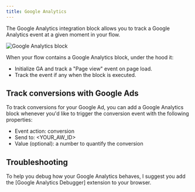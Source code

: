 ```yaml
---
title: Google Analytics
---
```


The Google Analytics integration block allows you to track a Google Analytics event at a given moment in your flow.

<Frame>
  <img src="/images/blocks/integrations/ga.png" alt="Google Analytics block" />
</Frame>

When your flow contains a Google Analytics block, under the hood it:

- Initialize GA and track a "Page view" event on page load.
- Track the event if any when the block is executed.

## Track conversions with Google Ads

To track conversions for your Google Ad, you can add a Google Analytics block whenever you'd like to trigger the conversion event with the following properties:

- Event action: conversion
- Send to: \<YOUR_AW_ID\>
- Value (optional): a number to quantify the conversion

## Troubleshooting

To help you debug how your Google Analytics behaves, I suggest you add the [Google Analytics Debugger] extension to your browser.
